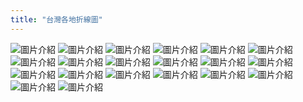 ```yaml
---
title: "台灣各地折線圖"
---
```

![圖片介紹](D:\R_Data/zh_taibei.png)
![圖片介紹](D:\R_Data/zh_xinbei.png)
![圖片介紹](D:\R_Data/zh_tao.png)
![圖片介紹](D:\R_Data/zh_taizhong.png)
![圖片介紹](D:\R_Data/p1.png)
![圖片介紹](D:\R_Data/p1_1.png)
![圖片介紹](D:\R_Data/p1_2.png)
![圖片介紹](D:\R_Data/p1_3.png)
![圖片介紹](D:\R_Data/p1_4.png)
![圖片介紹](D:\R_Data/p1_5.png)
![圖片介紹](D:\R_Data/p1_6.png)
![圖片介紹](D:\R_Data/p1_7.png)
![圖片介紹](D:\R_Data/p1_8.png)
![圖片介紹](D:\R_Data/p1_9.png)
![圖片介紹](D:\R_Data/p1_10.png)
![圖片介紹](D:\R_Data/p1_11.png)
![圖片介紹](D:\R_Data/p1_12.png)
![圖片介紹](D:\R_Data/p1_13.png)
![圖片介紹](D:\R_Data/p1_14.png)
![圖片介紹](D:\R_Data/p1_15.png)
